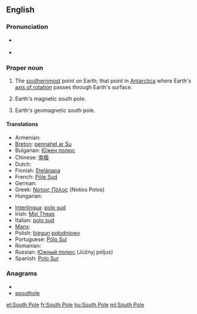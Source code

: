 {{also|south pole}}
==English==
{{wikipedia}}

===Pronunciation===
* {{a|UK}} {{IPA|/ˈsaʊθˌpəʊl/}}
* {{a|US}} {{IPA|/ˈsaʊθˌpoʊl/}}

===Proper noun===
{{en-proper noun|head=[[south|South]] [[pole|Pole]]}}

# {{geography}} The [[southernmost]] point on Earth; that point in [[Antarctica]] where Earth's [[axis of rotation]] passes through Earth's surface.
# {{geography}} Earth's magnetic south pole.
# {{geography}} Earth's geomagnetic south pole.

====Translations====
{{trans-top|the southernmost point on Earth}}
* Armenian: {{t-|hy|Հարավային բևեռ|tr=Haravayin beveṙ}}
* [[Breton]]: [[pennahel ar Su]] {{m}}
* Bulgarian: [[Южен полюс]]
* Chinese: [[南极]]
* Dutch: {{t-|nl|Zuidpool|m}}
* Finnish: [[Etelänapa]]
* French: [[Pôle Sud]] {{m}}
* German: {{t-|de|Südpol|m}}
* Greek: [[Νότιος Πόλος]] (Notios Polos)
* Hungarian: {{t+|hu|Déli-sark}}
{{trans-mid}}
* [[Interlingua]]: [[polo sud]]
* Irish: [[Mol Theas]]
* Italian: [[polo sud]] {{m}}
* [[Manx]]: {{t|gv|Ard y Jiass|m}}
* Polish: [[biegun]] [[południowy]] {{m}}
* Portuguese: [[Pólo Sul]] {{m}}
* Romanian: {{t|ro|Polul Sud|m}}
* Russian: [[Южный полюс]] (Júžnyj póljus) {{m}}
* Spanish: [[Polo Sur]] {{m}}
{{trans-bottom}}

===Anagrams===
* {{alphagram|ehloopstu}}
* [[spouthole#English|spouthole]]

[[et:South Pole]]
[[fr:South Pole]]
[[hu:South Pole]]
[[ml:South Pole]]